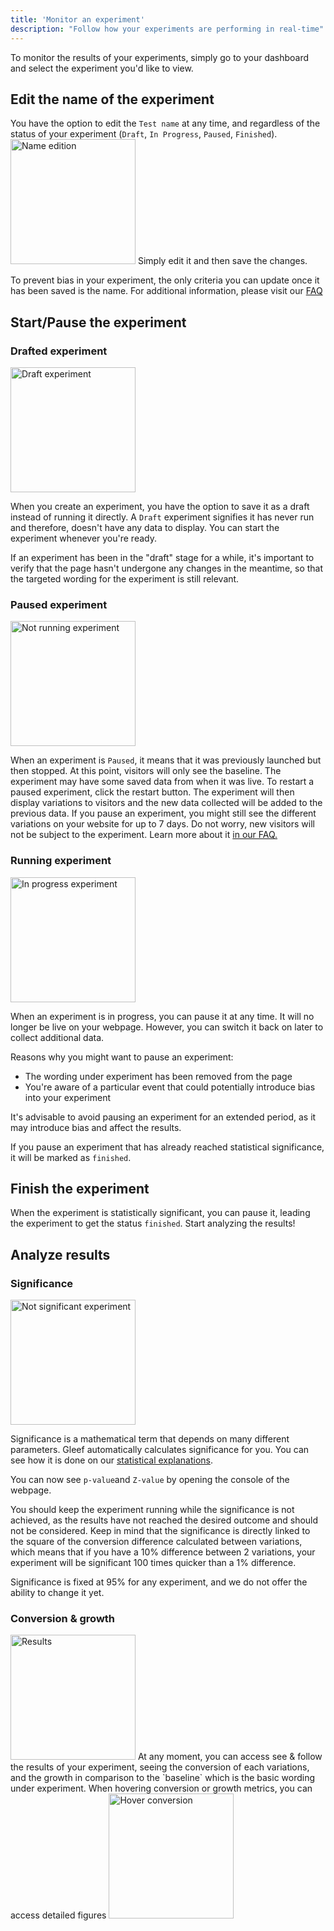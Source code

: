 ```yaml
---
title: 'Monitor an experiment'
description: "Follow how your experiments are performing in real-time"
---
```


To monitor the results of your experiments, simply go to your dashboard and select the experiment you'd like to view.

## Edit the name of the experiment
You have the option to edit the `Test name` at any time, and regardless of the status of your experiment (`Draft`, `In Progress`, `Paused`, `Finished`).
<img width="200" src="/images/monitor_details.png" alt="Name edition"/>
Simply edit it and then save the changes.

<Note>To prevent bias in your experiment, the only criteria you can update once it has been saved is the name. For additional information, please visit our [FAQ](/Q&A/QA)</Note>

## Start/Pause the experiment
### Drafted experiment
<img width="200" src="/images/monitor_draft.png" alt="Draft experiment"/>

When you create an experiment, you have the option to save it as a draft instead of running it directly. A `Draft` experiment signifies it has never run and therefore, doesn't have any data to display. You can start the experiment whenever you're ready.

<Warning>If an experiment has been in the "draft" stage for a while, it's important to verify that the page hasn't undergone any changes in the meantime, so that the targeted wording for the experiment is still relevant.</Warning>

### Paused experiment
<img width="200" src="/images/monitor_paused.png" alt="Not running experiment"/>

When an experiment is `Paused`, it means that it was previously launched but then stopped. At this point, visitors will only see the baseline. The experiment may have some saved data from when it was live. To restart a paused experiment, click the restart button. The experiment will then display variations to visitors and the new data collected will be added to the previous data.
<Note>If you pause an experiment, you might still see the different variations on your website for up to 7 days. Do not worry, new visitors will not be subject to the experiment. Learn more about it [in our FAQ.](/Q&A/trouble-shooting#i-have-paused-an-experiment-but-still-see-live-variations-on-my-website-why)</Note>

### Running experiment
<img width="200" src="/images/monitor_running.png" alt="In progress experiment"/>

When an experiment is in progress, you can pause it at any time. It will no longer be live on your webpage. However, you can switch it back on later to collect additional data.

Reasons why you might want to pause an experiment:

- The wording under experiment has been removed from the page
- You're aware of a particular event that could potentially introduce bias into your experiment

<Warning>It's advisable to avoid pausing an experiment for an extended period, as it may introduce bias and affect the results.</Warning>

If you pause an experiment that has already reached statistical significance, it will be marked as `finished`.


## Finish the experiment
When the experiment is statistically significant, you can pause it, leading the experiment to get the status `finished`. 
Start analyzing the results!


## Analyze results
### Significance
<img width="200" src="/images/monitor_not-significant.png" alt="Not significant experiment"/>

Significance is a mathematical term that depends on many different parameters. Gleef automatically calculates significance for you.
You can see how it is done on our [statistical explanations](/Q&A/statistics-data).

<Tip>You can now see `p-value`and `Z-value` by opening the console of the webpage.</Tip>

You should keep the experiment running while the significance is not achieved, as the results have not reached the desired outcome and should not be considered.
Keep in mind that the significance is directly linked to the square of the conversion difference calculated between variations, which means that if you have a 10% difference between 2 variations, your experiment will be significant 100 times quicker than a 1% difference.

<Note>Significance is fixed at 95% for any experiment, and we do not offer the ability to change it yet.</Note>

### Conversion & growth
<img width="200" src="/images/monitor_results.png" alt="Results"/>
At any moment, you can access see & follow the results of your experiment, seeing the conversion of each variations, and the growth in comparison to the `baseline` which is the basic wording under experiment.

<Tip>
    When hovering conversion or growth metrics, you can access detailed figures
    <img width="200" src="/images/monitor_hover.png" alt="Hover conversion"/>
</Tip>